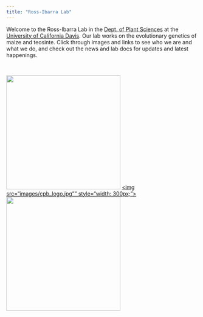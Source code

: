 ```yaml
---
title: "Ross-Ibarra Lab"
---
```

<script>
  (function(i,s,o,g,r,a,m){i['GoogleAnalyticsObject']=r;i[r]=i[r]||function(){
  (i[r].q=i[r].q||[]).push(arguments)},i[r].l=1*new Date();a=s.createElement(o),
  m=s.getElementsByTagName(o)[0];a.async=1;a.src=g;m.parentNode.insertBefore(a,m)
  })(window,document,'script','https://www.google-analytics.com/analytics.js','ga');

  ga('create', 'UA-5300959-3', 'auto');
  ga('send', 'pageview');

</script>

Welcome to the Ross-Ibarra Lab in the [Dept. of Plant Sciences](http://www.plantsciences.ucdavis.edu/plantsciences/) at the [University of California Davis](http://www.ucdavis.edu). Our lab works on the evolutionary genetics of maize and teosinte. Click through images and links to see who we are and what we do, and check out the news and lab docs for updates and latest happenings.  

<br>

<a href="http://www.plantsciences.ucdavis.edu/plantsciences/"><img src="images/pslogo.png" style="width: 300px;"></a>
<a href="http://cpb.ucdavis.edu"><img src="images/cpb_logo.jpg"" style="width: 300px;"></a>
<a href="http://www.genomecenter.ucdavis.edu"><img src="images/GC.png" style="width: 300px;"></a>


